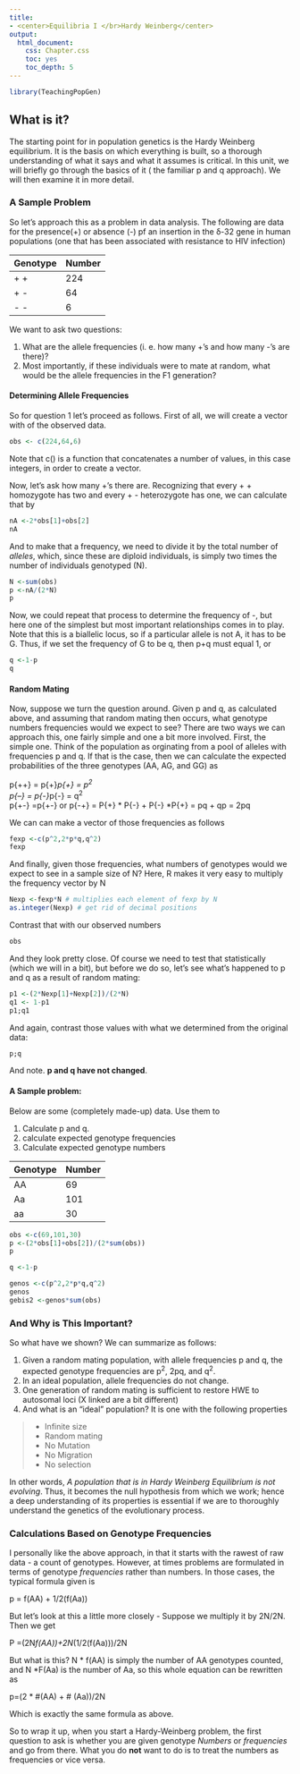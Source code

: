 ```yaml
---
title: 
- <center>Equilibria I </br>Hardy Weinberg</center>
output:
  html_document:
    css: Chapter.css
    toc: yes
    toc_depth: 5
---
```




```r
library(TeachingPopGen)
```


## What is it?

The starting point for in population genetics is the  Hardy Weinberg equilibrium.  It is the basis on which everything is built, so a thorough understanding of what it says and what it assumes is critical.  In this unit, we will briefly go through the basics of it ( the familiar p and q approach).  We will then examine it in more detail.


### A Sample Problem

So let's approach this as a problem in data analysis.  The following are data for the presence(+) or absence (-) pf an insertion in the &delta;-32 gene in human populations (one that has been associated with resistance to HIV infection)

Genotype | Number
---|---  
+ + | 224
+ - | 64
- - | 6

We want to ask two questions:

1.  What are the allele frequencies (i. e. how many +'s and how many -'s are there)?
2.  Most importantly, if these individuals were to mate at random, what would be the allele frequencies in the F1 generation?

#### Determining Allele Frequencies

So for question 1 let's proceed as follows.  First of all, we will create a vector with of the observed data.
```r
obs <- c(224,64,6)
```
Note that c() is a function that concatenates a number of values, in this case integers, in order to create a vector.

Now, let's ask how many +'s there are.  Recognizing that every + + homozygote  has two and every + - heterozygote has one, we can calculate that by
```r
nA <-2*obs[1]+obs[2]
nA
```
And to make that a frequency, we need to divide it by the total number of *alleles*, which, since these are diploid individuals, is simply two times the number of individuals genotyped (N).
```r
N <-sum(obs)
p <-nA/(2*N)
p

```
Now, we could repeat that process to determine the frequency of -, but here one of the simplest but most important relationships comes in to play.  Note that this is a biallelic locus, so if a particular allele is not A, it has to be G.  Thus, if we set the frequency of G to be q, then p+q must equal 1, or
```r
q <-1-p
q
```
#### Random Mating

Now, suppose we turn the question around.  Given p and q, as calculated above, and assuming that random mating then occurs, what genotype numbers frequencies would we expect to see?  There are two ways we can approach this, one fairly simple and one a bit more involved.  First, the simple one.  Think of the population as orginating from a pool of alleles with frequencies p and q.  If that is the case, then we can calculate the expected probabilities of the three genotypes (AA, AG, and GG) as

p{++} = p{+}*p{+} = p^2^  
p{--} = p{-}*p{-} = q^2^  
p{+-} =p{+-} or p{-+} = P{+} * P{-} + P{-} *P{+} = pq + qp = 2pq

We can can make a vector of those frequencies as follows
```r
fexp <-c(p^2,2*p*q,q^2)
fexp
```
And finally, given those frequencies, what numbers of genotypes would we expect to see in a sample size of N?  Here, R makes it very easy to multiply the frequency vector by N

```r
Nexp <-fexp*N # multiplies each element of fexp by N
as.integer(Nexp) # get rid of decimal positions
```
Contrast that with our observed numbers
```r
obs
```
And they look pretty close.  Of course we need to test that statistically (which we will in a bit), but before we do so, let's see what's happened to p and q as a result of random mating:
```r
p1 <-(2*Nexp[1]+Nexp[2])/(2*N)
q1 <- 1-p1
p1;q1
```    
And again, contrast those values with what we determined from the original data:

```r
p;q
```
And note.  **p and q have not changed**.

#### A Sample problem:

Below are some (completely made-up) data.  Use them to 

1.  Calculate p and q.
2.  calculate expected genotype frequencies
3.  Calculate expected genotype numbers

Genotype | Number
---|---
AA|69
Aa|101
aa|30

```r
obs <-c(69,101,30)
p <-(2*obs[1]+obs[2])/(2*sum(obs))
p
```
```r
q <-1-p
```
```r
genos <-c(p^2,2*p*q,q^2)
genos
gebis2 <-genos*sum(obs)
```

### And Why is This Important?

So what have we shown?  We can summarize as follows:

1.  Given a random mating population, with allele frequencies p and q, the expected genotype frequencies are p^2^, 2pq, and q^2^.
2.  In an ideal population, allele frequencies do not change.
3.  One generation of random mating is sufficient to restore HWE to autosomal loci (X linked are a bit different)
3.  And what is an "ideal" population?  It is one with the following properties  

>* Infinite size  
>* Random mating  
>* No Mutation  
>* No Migration  
>* No selection

In other words, *A population that is in Hardy Weinberg Equilibrium is not evolving*.  Thus, it becomes the null hypothesis from which we work; hence a deep understanding of its properties is essential if we are to thoroughly understand the genetics of the evolutionary process.


### Calculations Based on Genotype Frequencies

I personally like the above approach, in that it starts with the rawest of raw data - a count of genotypes.  However, at times problems are formulated in terms of genotype *frequencies* rather than numbers.  In those cases, the typical formula given is

p = f(AA) + 1/2(f(Aa))

But let's look at this a little more closely - Suppose we multiply it by 2N/2N.  Then we get

P =(2N*f(AA))+2N*(1/2(f(Aa)))/2N

But what is this?  N * f(AA) is simply the number of AA genotypes counted, and N *F(Aa) is the number of Aa, so this whole equation can be rewritten as

p=(2 * #(AA) + # (Aa))/2N

Which is exactly the same formula as above.  

So to wrap it up, when you start a Hardy-Weinberg problem, the first question to ask is whether you are given genotype *Numbers* or *frequencies* and go from there.  What you do **not** want to do is to treat the numbers as frequencies or vice versa.


